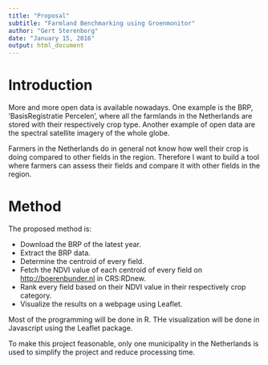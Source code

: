 ```yaml
---
title: "Proposal"
subtitle: "Farmland Benchmarking using Groenmonitor"
author: "Gert Sterenborg"
date: "January 15, 2016"
output: html_document
---
```


# Introduction

More and more open data is available nowadays. One example is the BRP, 'BasisRegistratie Percelen', where all the farmlands in the Netherlands are stored with their respectively crop type. Another example of open data are the spectral satellite imagery of the whole globe.

Farmers in the Netherlands do in general not know how well their crop is doing compared to other fields in the region. Therefore I want to build a tool where farmers can assess their fields and compare it with other fields in the region.

# Method

The proposed method is:

- Download the BRP of the latest year.
- Extract the BRP data.
- Determine the centroid of every field.
- Fetch the NDVI value of each centroid of every field on <http://boerenbunder.nl> in CRS:RDnew.
- Rank every field based on their NDVI value in their respectively crop category.
- Visualize the results on a webpage using Leaflet.

Most of the programming will be done in R.
THe visualization will be done in Javascript using the Leaflet package.

To make this project feasonable, only one municipality in the Netherlands is used to simplify the project and reduce processing time.